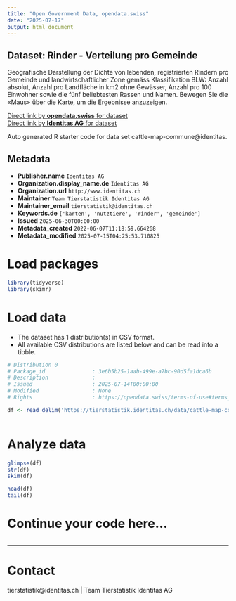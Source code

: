 ```yaml
---
title: "Open Government Data, opendata.swiss"
date: "2025-07-17"
output: html_document
---
```


## Dataset: Rinder - Verteilung pro Gemeinde

Geografische Darstellung der Dichte von lebenden, registrierten Rindern pro Gemeinde und landwirtschaftlicher Zone gemäss Klassifikation BLW: Anzahl absolut, Anzahl pro Landfläche in km2 ohne Gewässer, Anzahl pro 100 Einwohner sowie die fünf beliebtesten Rassen und Namen. Bewegen Sie die «Maus» über die Karte, um die Ergebnisse anzuzeigen.

[Direct link by **opendata.swiss** for dataset](https://opendata.swiss/de/dataset/rinder-verteilung-pro-gemeinde)<br>
[Direct link by **Identitas AG** for dataset](https://tierstatistik.identitas.ch/)

Auto generated R starter code for data set cattle-map-commune@identitas.

## Metadata

- **Publisher.name** `Identitas AG`
- **Organization.display_name.de** `Identitas AG`
- **Organization.url** `http://www.identitas.ch`
- **Maintainer** `Team Tierstatistik Identitas AG`
- **Maintainer_email** `tierstatistik@identitas.ch`
- **Keywords.de** `['karten', 'nutztiere', 'rinder', 'gemeinde']`
- **Issued** `2025-06-30T00:00:00`
- **Metadata_created** `2022-06-07T11:18:59.664268`
- **Metadata_modified** `2025-07-15T04:25:53.710825`


# Load packages

```r

library(tidyverse)
library(skimr)

```

# Load data

-   The dataset has 1 distribution(s) in CSV format.
-   All available CSV distributions are listed below and can be read into a tibble.

```r

# Distribution 0
# Package_id               : 3e6b5b25-1aab-499e-a7bc-90d5fa1dca6b
# Description              : 
# Issued                   : 2025-07-14T00:00:00
# Modified                 : None
# Rights                   : https://opendata.swiss/terms-of-use#terms_by

df <- read_delim('https://tierstatistik.identitas.ch/data/cattle-map-commune.csv')



```

# Analyze data

```r

glimpse(df)
str(df)
skim(df)

head(df)
tail(df)

```

# Continue your code here...

```r

```

------------------------------------------------------------------------

# Contact

tierstatistik@identitas.ch | Team Tierstatistik Identitas AG
